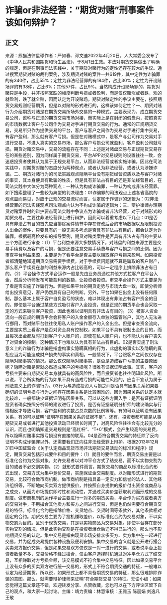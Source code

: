 # 诈骗or非法经营：“期货对赌”刑事案件该如何辩护？
## 正文
来源：熊猫法律星球作者：严如春、邓文迪2022年4月20日，人大常委会发布了《中华人民共和国期货和衍生品法》，于8月1日生效。本法对期货交易做出了明确的规定，但是在刑事司法实践中，关于期货对赌行为的定性还存在较大的争议。通过搜索期货对赌的裁判案例，涉及期货对赌的案件一共619件，其中定性为诈骗罪的有340件，占比55%；定性为非法经营罪的有184件，占比30%；定性为开设赌场罪的有38件，占比6%；其他57件，占比9%。当然构成开设赌场罪的，期货对赌只是手段，并非按照涨跌的幅度判断亏损或者盈利，而是仅仅赌涨或者跌，涨的就盈利，跌了就全赔，因而认定为开设赌场。期货对赌定性的争议主要在，按照期货交易规则经营期货，但是以对赌的形式进行的，这样该如何定性？一、期货对赌行为介绍期货对赌是在期货交易所场外交易的一种模式，主要表现为，成立期货交易公司，谎称与正规的期货交易市场对接，而实际上是在封闭的假盘内，按照真实的市场数据让客户与公司作为交易对手进行期货交易的行为。通常的正规期货交易，交易所只作为提供交易的平台，客户与客户之间作为交易对手进行集中交易，有客户盈利，那么就有客户亏损。但是在对赌模式中，是客户与公司作为交易对手进行交易，不进入真实的交易市场，那么客户亏损公司就盈利，客户盈利公司就亏损。期货对赌交易中，交易的流程存在不同：上述是对赌盘交易与正规期货交易存在的某些差别，因为同样属于期货交易，平台APP对交易规则的设置往往一致，会迷惑投资者使其认为属于正规交易平台，从而非法经营或者实施诈骗。因此在司法实践中，对期货对赌的态度分为两种观点，或者认为非法经营，或者认为涉嫌诈骗。二、期货对赌行为的司法实践观点隐瞒平台没有期货经营资质以及与客户对赌的事实，其本身便具有欺骗的性质，但是具有非法占有目的还是非法经营目的，在司法实践中大体分为两种观点：一种认为构成诈骗罪，一种认为构成非法经营罪。如下搜索整理了一些较为典型的判决理由：01诈骗罪的司法观点上述各省高院的观点显而易见，对应于正规的交易流程而言，认定属于诈骗罪的逻辑为：02非法经营罪的司法实践观点司法观点内认为不构成诈骗的逻辑为：三、辩护律师办理期货对赌案件时的辩护要点司法实践中争议点为诈骗或者非法经营，对于对赌形式的期货交易，主要往非法经营罪上进行辩护，因此可以着重考虑以下几点：01是否具有非法占有目的首先应当排除案件情节中存在修改后台的市场数据以及限制投资人出金的案件，只要具有的一般无需多考虑是否具有非法占有目的，都会认定为诈骗罪。根据最高检发布的指导案例，期货对赌类案件是否具有非法占有目的主要从三个方面进行审查：（1）平台利益来源大多数情况下，对赌盘的利益来源主要是交易手续费以及客户的亏损，但是还要注意交易手续费与客户亏损之间的比例。因为审查平台利益来源，主要是为了看平台是否主要以赚取客户亏损来盈利。如果投资者都清楚地知道期货交易需要手续费，对于手续费问题就不算是骗取的客户财产，那么客户手续费在总的利益来源内占比较高的，可以一定程序上排除非法占有目的。（2）平台操作方式平台运作一般是先由业务员通过其他方式拉客户在平台入金，然后分析师发布可能盈利的数额，让投资者投资。审查平台操作方式主要是为了看是否实施了诈骗行为。但是如果平台的期货走势与市场大盘一致，即使分析师给出投资意见，客户仍然具有自己的判断。另外，平台如果在出金上没有任何限制，那么基本上属于客户自负盈亏的状态，难以体现出有非法占有客户资金的目的。即使是平台通过某些方式吸引客户入金投资，但是正规的期货平台也会采取一定的方式来吸引客户投资，因此也难以证明具有非法占有目的。（3）被害人资金流向一般正规的期货平台会将客户的入金金额存入单独的监管账户，其他人无法进行挪用，而对赌平台往往使用私人账户操作客户的入金出金。但是审查资金流向，主要是实质上看客户是否对资金具有控制权，如果平台不具有限制出金的目的，而且每次出金都及时打到客户个人账户的，即使在私人账户内，也不能认为客户丧失了对资金的控制。这种情况下也难以认为具有非法占有目的。02是否实施了刑法意义上的诈骗行为诈骗是指虚构事实隐瞒真相的行为，此虚构的事实以及隐瞒的真相应当为可能造成财产损失的事实和真相。一般情况下，平台跟客户之间仅仅存在隐瞒对赌事实的情况。那么仅仅隐瞒对赌事实，是否是造成客户亏损的主要原因呢？隐瞒对赌是否就必然造成客户的亏损呢？很难有证据证明此事。其实，客户的亏损主要来自期货交易本身就具有的高风险性，而且投资者也往往明知此风险。所以说，平台所实施的行为如果不具有造成亏损的可能性风险的，应当不宜认为属于刑法意义上的诈骗行为。03行为与造成投资人亏损之间是否具有因果关系如果要确切的证明亏损与行为之间存在因果关系是比较困难的，因为因果关系的认定本就比较难，一般都缺少证据证明有因果关系。可以从这些方面入手：是否有证据证明投资者确实按照分析师的建议进行了投资，是否有证据证明分析师的建议确实与行情相反才导致亏损，客户盈利的次数占总次数的比例等等。有的可以证明没有因果关系，有的可以证明“证明存在因果关系的证据不足”。还有，投资者都可能是从事期货交易或者进行其他投资活动已经很长时间了，对高风险性往往会有比较充分的认识，而且也明确知道交易规则是“高杠杆”、“T+0”模式，会产生较高的交易费，所以隐瞒对赌事实跟亏损没有直接的联系。04是否符合期货交易的特征除了反向证明不构成诈骗罪以外，还需要我们正向往非法经营罪上辩护。根据2013年12月31日中国证监会《关于认定商品现货市场非法期货交易活动的标准和程序》规定，期货交易包括形式要件和目的要件：（1）就目的要件而言，期货交易主要是以标准化合约为交易对象，允许交易者以对冲平仓方式了结交易，而不以实物交割为目的或者不必交割实物。（2）就形式要件而言，期货交易的商品以标准化合约形式出现，交易方式为集中竞价交易，实施保证金交易制度。以对赌形式进行的期货交易，比较符合做市商机制。做市商机制是指具备一定实力和信誉的法人、其他经济组织等，不断地向买卖双方提供报价，并按照自身提供的报价付出资金或商品与之成交，从而为市场提供即时性和流动性，并通过买卖价差获取利润而形成的交易制度。做市商机制的运作平台主要进行一对多的期货买卖，平台作为买方或者卖方的交易对手，不用撮合其他卖方和买方之间进行交易，但是也仍然需要符合期货交易的特征。标准化合约是指除价格、交货地点、交货时间等条款外，其他条款相对固定的合约。期货交易主要为了投机赚取差价，以标准化合约为交易对象，不以实物交割为目的。区别于现货交易，其是以实物商品为交易对象。即使平台存在部分实物交割的情况，但是此实物交割是在投资者爆仓后迫不得已进行的，那么也不影响期货交易的认定。集中交易是指由现货市场安排众多买方、卖方集中在一起进行交易，并为促成交易提供各种设施及便利安排。集中交易的含义就是公开进行撮合买卖双方报价交易，但是如果交易双方仅仅是一对一进行的交易，或者说平台上投资者数量不多，交易价格不经过撮合，仅由客户选择时机通过对冲平仓方式了结交易，互相赚取对方亏损金额，该交易模式不符合集中交易特征。因此如果交易平台上没有众多的买卖双方进行统一交易的，形式上不符合期货交通的特征，一般难以认定为经营期货。所以说，如果形式上都不具备期货交易的特征，那么很难排除诈骗的意图。那么，就需要辩护律师来证明“符合期货交易”的特征。无讼小编：如果您觉得这篇文章还不错，欢迎转发分享、点赞收藏，您也可以在下方评论区留下自己的观点，和大家一起讨论。主编：靖力责编：林慧审核：王雅玉 陈丽娟 刘逸凡 王敬